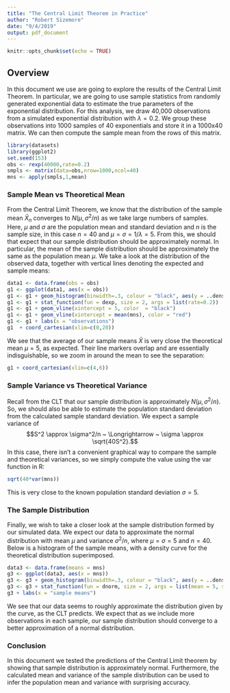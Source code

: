 ```yaml
---
title: "The Central Limit Theorem in Practice"
author: "Robert Sizemore"
date: "9/4/2019"
output: pdf_document
---
```


```r
knitr::opts_chunk$set(echo = TRUE)
```

## Overview

In this document we use are going to explore the results of the Central Limit Theorem. In particular, we are going to use sample statistics from randomly generated exponential data to estimate the true parameters of the exponential distribution. For this analysis, we draw 40,000 observations from a simulated exponential distribution with $\lambda = 0.2$. We group these observations into 1000 samples of 40 exponentials and store it in a 1000x40 matrix. We can then compute the sample mean from the rows of this matrix.

```r
library(datasets)
library(ggplot2)
set.seed(153)
obs <- rexp(40000,rate=0.2)
smpls <- matrix(data=obs,nrow=1000,ncol=40)
mns <- apply(smpls,1,mean)
```


### Sample Mean vs Theoretical Mean

From the Central Limit Theorem, we know that the distribution of the sample mean $\bar X_n$ converges to $N(\mu, \sigma^2 / n)$ as we take large numbers of samples. Here, $\mu$ and $\sigma$ are the population mean and standard deviation and $n$ is the sample size, in this case $n = 40$ and $\mu = \sigma = 1/\lambda = 5$. From this, we should that expect that our sample distribution should be approximately normal. In particular, the mean of the sample distribution should be approximately the same as the population mean $\mu$.  We take a look at the distribution of the observed data, together with vertical lines denoting the expected and sample means:

```r
data1 <- data.frame(obs = obs)
g1 <- ggplot(data1, aes(x = obs))
g1 <- g1 + geom_histogram(binwidth=.3, colour = "black", aes(y = ..density..)) 
g1 <- g1 + stat_function(fun = dexp, size = 2, args = list(rate=0.2))
g1 <- g1 + geom_vline(xintercept = 5, color  = "black") 
g1 <- g1 + geom_vline(xintercept = mean(mns), color = "red")
g1 <- g1 + labs(x = "observations")
g1  + coord_cartesian(xlim=c(0,20))
```

We see that the average of our sample means $\bar X$ is very close the theoretical mean $\mu = 5$, as expected. Their line markers overlap and are essentially indisguishable, so we zoom in around the mean to see the separation:

```r
g1 + coord_cartesian(xlim=c(4,6))
```

### Sample Variance vs Theoretical Variance

Recall from the CLT that our sample distribution is approximately $N(\mu, \sigma^2 / n)$. So, we should also be able to estimate the population standard deviation from the calculated sample standard deviation. We expect a sample variance of $$S^2 \approx \sigma^2/n ~ \Longrightarrow ~ \sigma \approx \sqrt{40S^2}.$$ In this case, there isn't a convenient graphical way to compare the sample and theoretical variances, so we simply compute the value using the var function in R:

```r
sqrt(40*var(mns))
```

This is very close to the known population standard deviation $\sigma = 5$.

### The Sample Distribution

Finally, we wish to take a closer look at the sample distribution formed by our simulated data. We expect our data to approximate the normal distribution with mean $\mu$ and variance $\sigma^2/n$, where $\mu = \sigma = 5$ and $n = 40$. Below is a histogram of the sample means, with a density curve for the theoretical distribution superimposed.

```r
data3 <- data.frame(means = mns)
g3 <- ggplot(data3, aes(x = mns)) 
g3 <- g3 + geom_histogram(binwidth=.3, colour = "black", aes(y = ..density..)) 
g3 <- g3 + stat_function(fun = dnorm, size = 2, args = list(mean = 5, sd = 25/40)) 
g3 + labs(x = "sample means")
```

We see that our data seems to roughly approximate the distribution given by the curve, as the CLT predicts. We expect that as we include more observations in each sample, our sample distribution should converge to a better approximation of a normal distribution. 

### Conclusion

In this document we tested the predictions of the Central Limit theorem by showing that sample distribution is approximately normal. Furthermore, the calculated mean and variance of the sample distribution can be used to infer the population mean and variance with surprising accuracy.
